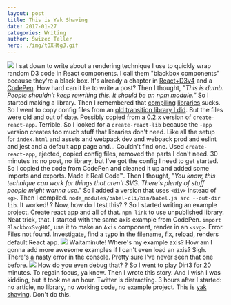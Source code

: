 ```yaml
---
layout: post
title: This is Yak Shaving
date: 2017-01-27
categories: Writing
author: Swizec Teller
hero: ./img/t0XHtgJ.gif
---
```


![](./img/t0XHtgJ.gif) I sat down to write about a rendering technique I use to quickly wrap random D3 code in React components. I call them "blackbox components" because they're a black box. It's already a chapter in [React+D3v4](https://gumroad.com/l/mTWg) and a [CodePen](https://codepen.io/swizec/pen/woNjVw). How hard can it be to write a post? Then I thought, _”This is dumb. People shouldn't keep rewriting this. It should be an npm module.”_ So I started making a library. Then I remembered that [compiling](https://swizec.com/blog/livecoding-19-its-hard-to-package-a-library/swizec/6927) [libraries](https://swizec.com/blog/livecoding-21-use-babel-for-libraries-not-webpack/swizec/6982) sucks. So I went to copy config files from an [old transition library I did](https://github.com/Swizec/react-transitionable-component). But the files were old and out of date. Possibly copied from a 0.2.x version of `create-react-app`. Terrible. So I looked for a `create-react-lib` because the `-app` version creates too much stuff that libraries don't need. Like all the setup for `index.html` and assets and webpack dev and webpack prod and eslint and jest and a default app page and… Couldn't find one. Used `create-react-app`, ejected, copied config files, removed the parts I don't need. 30 minutes in: no post, no library, but I’ve got the config I need to get started. So I copied the code from CodePen and cleaned it up and added some imports and exports. Made it Real Code™. Then I thought, _"You know, this technique can work for things that aren't SVG. There's plenty of stuff people might wanna use."_ So I added a version that uses `<div>` instead of `<g>`. Then I compiled. `node_modules/babel-cli/bin/babel.js src --out-dir lib`. It worked! ? Now, how do I test this? ? So I started writing an example project. Create react app and all of that. `npm link` to use unpublished library. Neat trick, that. I started with the same axis example from CodePen. `import BlackboxSvgHOC`, use it to make an `Axis` component, render in an `<svg>`. Error. Files not found. Investigate, find a typo in the filename, fix, reload, renders default React app. ![](./img/default-app.gif) Waitaminute! Where's my example axis? How am I gonna add more awesome examples if I can't even load an axis? Sigh. There's a nasty error in the console. Pretty sure I've never seen that one before. ![](./img/error-screenshot.png) How do you even debug that? ? So I went to play Dirt3 for 20 minutes. To regain focus, ya know. Then I wrote this story. And I wish I was kidding, but it took me an hour. Twitter is distracting. 3 hours after I started: no article, no library, no working code, no example project. This is [yak shaving](https://en.wiktionary.org/wiki/yak_shaving). Don't do this.
